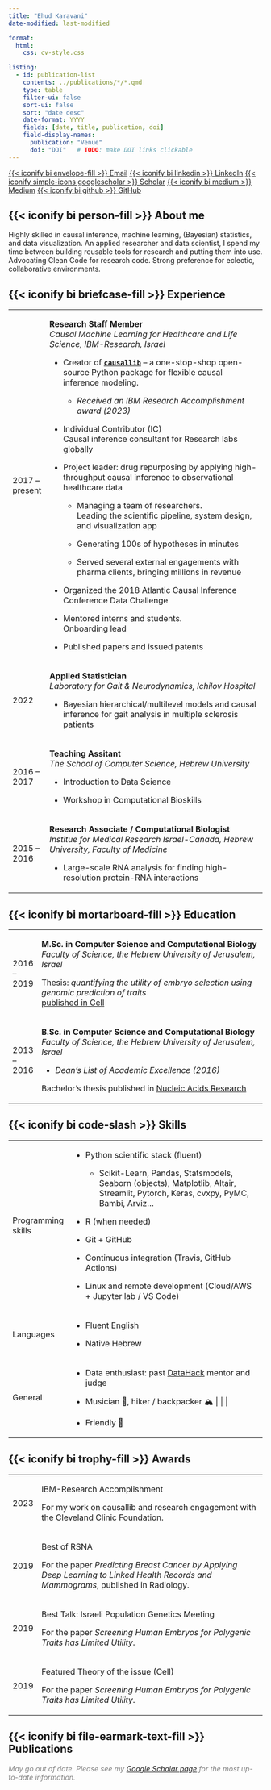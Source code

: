 ```yaml
---
title: "Ehud Karavani"
date-modified: last-modified

format: 
  html: 
    css: cv-style.css

listing: 
  - id: publication-list
    contents: ../publications/*/*.qmd
    type: table
    filter-ui: false
    sort-ui: false
    sort: "date desc"
    date-format: YYYY
    fields: [date, title, publication, doi]
    field-display-names:
      publication: "Venue"
      doi: "DOI"   # TODO: make DOI links clickable
---
```


[{{< iconify bi envelope-fill >}} Email](mailto:ehudkaravani@gmail.com){.btn .btn-primary .btn-sm .rounded} [{{< iconify bi linkedin >}} LinkedIn](https://linkedin.com/in/ehudk){.btn .btn-primary .btn-sm .rounded} [{{< iconify simple-icons googlescholar >}} Scholar](https://scholar.google.com/citations?user=KAzt_pYAAAAJ&hl=en){.btn .btn-primary .btn-sm .rounded} [{{< iconify bi medium >}} Medium](https://medium.com/@ehudkr){.btn .btn-primary .btn-sm .rounded} [{{< iconify bi github >}} GitHub](https://github.com/ehudkr){.btn .btn-primary .btn-sm .rounded}

## {{< iconify bi person-fill >}} About me

Highly skilled in causal inference, machine learning, (Bayesian) statistics, and data visualization. An applied researcher and data scientist, I spend my time between building reusable tools for research and putting them into use. Advocating Clean Code for research code. Strong preference for eclectic, collaborative environments.

## {{< iconify bi briefcase-fill >}} Experience

+----------------+---------------------------------------------------------------------------------------------------------------------------------------------------------+
| 2017 – present | ::: cell_title                                                                                                                                          |
|                | **Research Staff Member**\                                                                                                                              |
|                | *Causal Machine Learning for Healthcare and Life Science, IBM-Research, Israel*                                                                         |
|                | :::                                                                                                                                                     |
|                |                                                                                                                                                         |
|                | -   Creator of [**`causallib`**](https://github.com/IBM/causallib) – a one-stop-shop open-source Python package for flexible causal inference modeling. |
|                |                                                                                                                                                         |
|                |     -   *Received an IBM Research Accomplishment award (2023)*                                                                                          |
|                |                                                                                                                                                         |
|                | -   Individual Contributor (IC)\                                                                                                                        |
|                |     Causal inference consultant for Research labs globally                                                                                              |
|                |                                                                                                                                                         |
|                | -   Project leader: drug repurposing by applying high-throughput causal inference to observational healthcare data                                      |
|                |                                                                                                                                                         |
|                |     -   Managing a team of researchers.\                                                                                                                |
|                |         Leading the scientific pipeline, system design, and visualization app                                                                           |
|                |                                                                                                                                                         |
|                |     -   Generating 100s of hypotheses in minutes                                                                                                        |
|                |                                                                                                                                                         |
|                |     -   Served several external engagements with pharma clients, bringing millions in revenue                                                           |
|                |                                                                                                                                                         |
|                | -   Organized the 2018 Atlantic Causal Inference Conference Data Challenge                                                                              |
|                |                                                                                                                                                         |
|                | -   Mentored interns and students.\                                                                                                                     |
|                |     Onboarding lead                                                                                                                                     |
|                |                                                                                                                                                         |
|                | -   Published papers and issued patents                                                                                                                 |
+----------------+---------------------------------------------------------------------------------------------------------------------------------------------------------+
| 2022           | ::: cell_title                                                                                                                                          |
|                | **Applied Statistician**\                                                                                                                               |
|                | *Laboratory for Gait & Neurodynamics, Ichilov Hospital*                                                                                                 |
|                | :::                                                                                                                                                     |
|                |                                                                                                                                                         |
|                | -   Bayesian hierarchical/multilevel models and causal inference for gait analysis in multiple sclerosis patients                                       |
+----------------+---------------------------------------------------------------------------------------------------------------------------------------------------------+
| 2016 – 2017    | ::: cell_title                                                                                                                                          |
|                | **Teaching Assitant**\                                                                                                                                  |
|                | *The School of Computer Science, Hebrew University*                                                                                                     |
|                | :::                                                                                                                                                     |
|                |                                                                                                                                                         |
|                | -   Introduction to Data Science                                                                                                                        |
|                |                                                                                                                                                         |
|                | -   Workshop in Computational Bioskills                                                                                                                 |
+----------------+---------------------------------------------------------------------------------------------------------------------------------------------------------+
| 2015 – 2016    | ::: cell_title                                                                                                                                          |
|                | **Research Associate / Computational Biologist\                                                                                                         |
|                | ***Institue for Medical Research Israel-Canada, Hebrew University, Faculty of Medicine*                                                                 |
|                | :::                                                                                                                                                     |
|                |                                                                                                                                                         |
|                | -   Large-scale RNA analysis for finding high-resolution protein-RNA interactions                                                                       |
+----------------+---------------------------------------------------------------------------------------------------------------------------------------------------------+

## {{< iconify bi mortarboard-fill >}} Education

+-------------+-------------------------------------------------------------------------------------------------------------------+
| 2016 – 2019 | ::: cell_title                                                                                                    |
|             | **M.Sc. in Computer Science and Computational Biology**\                                                          |
|             | *Faculty of Science, the Hebrew University of Jerusalem, Israel*                                                  |
|             | :::                                                                                                               |
|             |                                                                                                                   |
|             | Thesis: *quantifying the utility of embryo selection using genomic prediction of traits*\                         |
|             | [published in Cell](https://www.cell.com/cell/fulltext/S0092-8674(19)31210-3)                                     |
+-------------+-------------------------------------------------------------------------------------------------------------------+
| 2013 – 2016 | ::: cell_title                                                                                                    |
|             | **B.Sc. in Computer Science and Computational Biology**\                                                          |
|             | *Faculty of Science, the Hebrew University of Jerusalem, Israel*                                                  |
|             | :::                                                                                                               |
|             |                                                                                                                   |
|             | -   *Dean's List of Academic Excellence (2016)*                                                                   |
|             |                                                                                                                   |
|             | Bachelor's thesis published in [Nucleic Acids Research](https://academic.oup.com/nar/article/46/19/10380/5064785) |
+-------------+-------------------------------------------------------------------------------------------------------------------+

## {{< iconify bi code-slash >}} Skills

+--------------------+-------------------------------------------------------------------------------------------------------------------------------------------+
| Programming skills | -   Python scientific stack (fluent)                                                                                                      |
|                    |                                                                                                                                           |
|                    |     -   Scikit-Learn, Pandas, Statsmodels, Seaborn (objects), Matplotlib, Altair, Streamlit, Pytorch, Keras, cvxpy, PyMC, Bambi, Arviz... |
|                    |                                                                                                                                           |
|                    | -   R (when needed)                                                                                                                       |
|                    |                                                                                                                                           |
|                    | -   Git + GitHub                                                                                                                          |
|                    |                                                                                                                                           |
|                    | -   Continuous integration (Travis, GitHub Actions)                                                                                       |
|                    |                                                                                                                                           |
|                    | -   Linux and remote development (Cloud/AWS + Jupyter lab / VS Code)                                                                      |
+--------------------+-------------------------------------------------------------------------------------------------------------------------------------------+
| Languages          | -   Fluent English                                                                                                                        |
|                    |                                                                                                                                           |
|                    | -   Native Hebrew                                                                                                                         |
+--------------------+-------------------------------------------------------------------------------------------------------------------------------------------+
| General            | -   Data enthusiast: past [DataHack](https://www.datahack.org.il/) mentor and judge                                                       |
|                    |                                                                                                                                           |
|                    | -   Musician 🎸, hiker / backpacker 🏔️ \| \|                                                                                              |
|                    |                                                                                                                                           |
|                    | -   Friendly 🙂                                                                                                                           |
+--------------------+-------------------------------------------------------------------------------------------------------------------------------------------+

## {{< iconify bi trophy-fill >}} Awards

+----------+-------------------------------------------------------------------------------------------------------------------------------------+
| 2023     | IBM-Research Accomplishment                                                                                                         |
|          |                                                                                                                                     |
|          | For my work on causallib and research engagement with the Cleveland Clinic Foundation.                                              |
+----------+-------------------------------------------------------------------------------------------------------------------------------------+
| 2019     | Best of RSNA                                                                                                                        |
|          |                                                                                                                                     |
|          | For the paper *Predicting Breast Cancer by Applying Deep Learning to Linked Health Records and Mammograms*, published in Radiology. |
+----------+-------------------------------------------------------------------------------------------------------------------------------------+
| 2019     | Best Talk: Israeli Population Genetics Meeting                                                                                      |
|          |                                                                                                                                     |
|          | For the paper *Screening Human Embryos for Polygenic Traits has Limited Utility*.                                                   |
+----------+-------------------------------------------------------------------------------------------------------------------------------------+
| 2019     | Featured Theory of the issue (Cell)                                                                                                 |
|          |                                                                                                                                     |
|          | For the paper *Screening Human Embryos for Polygenic Traits has Limited Utility*.                                                   |
+----------+-------------------------------------------------------------------------------------------------------------------------------------+

## {{< iconify bi file-earmark-text-fill >}} Publications

::: {#publication-list style="padding-bottom:0em;"}
:::

[*May go out of date. Please see my [Google Scholar page](https://scholar.google.com/citations?user=KAzt_pYAAAAJ&hl=en) for the most up-to-date information.*]{style="color: gray;"}